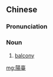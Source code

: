 {{also|阳台|陽台}}
==Chinese==
{{zh-forms|s=阳台|t2=陽台}}

===Pronunciation===
{{zh-pron
|m=yángtái
|c=joeng4 toi4
|mn=qz,tw,xm:iông-tâi/zz:iâng-tâi
|cat=n
}}

===Noun===
{{zh-noun}}

# [[balcony]]

[[mg:陽臺]]